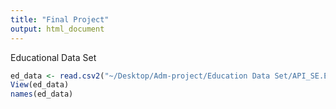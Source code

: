 ```yaml
---
title: "Final Project"
output: html_document
---
```


Educational Data Set
```r
ed_data <- read.csv2("~/Desktop/Adm-project/Education Data Set/API_SE.ENR.PRSC.FM.ZS_DS2_en_csv_v2_10580735.csv")
View(ed_data)
names(ed_data)
```